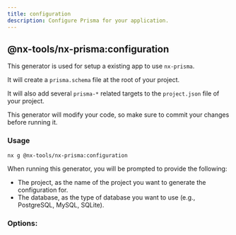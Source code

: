 ```yaml
---
title: configuration
description: Configure Prisma for your application.
---
```


## @nx-tools/nx-prisma:configuration

This generator is used for setup a existing app to use `nx-prisma`.

It will create a `prisma.schema` file at the root of your project.

It will also add several `prisma-*` related targets to the `project.json` file of your project.

<Callout title="Your code will be modified!" type="error">
    This generator will modify your code, so make sure to commit your changes before running it.
</Callout>

### Usage

```bash
nx g @nx-tools/nx-prisma:configuration
```

When running this generator, you will be prompted to provide the following:

- The project, as the name of the project you want to generate the configuration for.
- The database, as the type of database you want to use (e.g., PostgreSQL, MySQL, SQLite).

### Options:

<AutoTypeTable path="../../plugins/nx-prisma/src/generators/configuration/schema.d.ts" name="ConfigurationGeneratorSchema" />
